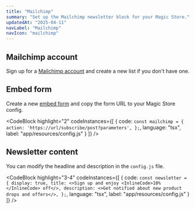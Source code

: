 ```yaml
---
title: "Mailchimp"
summary: "Set up the Mailchimp newsletter block for your Magic Store."
updatedAt: "2025-04-11"
navLabel: "Mailchimp"
navIcon: "mailchimp"
---
```


## Mailchimp account

Sign up for a [Mailchimp account](https://mailchimp.com) and create a new list if you don't have one.

## Embed form

Create a new [embed form](https://mailchimp.com/help/add-a-signup-form-to-your-website/) and copy the form URL to your Magic Store config.

<CodeBlock
    highlight="2"
    codeInstances={[
  {
    code:
`const mailchimp = {
    action: 'https://url/subscribe/post?parameters',
};`, 
    language: "tsx",
    label: "app/resources/config.js"
  }
]} />

## Newsletter content

You can modify the headline and description in the `config.js` file.

<CodeBlock
    highlight="3-4"
    codeInstances={[
  {
    code:
`const newsletter = {
    display: true,
    title: <>Sign up and enjoy <InlineCode>10%</InlineCode> off</>,
    description: <>Get notified about new product drops and offers</>,
};`, 
    language: "tsx",
    label: "app/resources/config.js"
  }
]} />